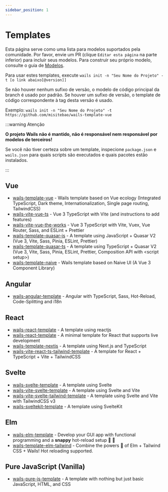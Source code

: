 ```yaml
---
sidebar_position: 1
---
```


# Templates

Esta página serve como uma lista para modelos suportados pela comunidade. Por favor, envie um PR (clique `Editar esta página` na parte inferior) para incluir seus modelos. Para construir seu próprio modelo, consulte o guia de [Modelos](../guides/templates.mdx).

Para usar estes templates, execute `wails init -n "Seu Nome do Projeto" -t [o link abaixo[@version]]`

Se não houver nenhum sufixo de versão, o modelo de código principal da branch é usado por padrão. Se houver um sufixo de versão, o template de código correspondente à tag desta versão é usado.

Exemplo: `wails init -n "Seu Nome do Projeto" -t https://github.com/misitebao/wails-template-vue`

:::warning Atenção

**O projeto Wails não é mantido, não é responsável nem responsável por modelos de terceiros!**

Se você não tiver certeza sobre um template, inspecione `package.json` e `wails.json` para quais scripts são executados e quais pacotes estão instalados.

:::

## Vue

- [wails-template-vue](https://github.com/misitebao/wails-template-vue) - Wails template based on Vue ecology (Integrated TypeScript, Dark theme, Internationalization, Single page routing, TailwindCSS)
- [wails-vite-vue-ts](https://github.com/codydbentley/wails-vite-vue-ts) - Vue 3 TypeScript with Vite (and instructions to add features)
- [wails-vite-vue-the-works](https://github.com/codydbentley/wails-vite-vue-the-works) - Vue 3 TypeScript with Vite, Vuex, Vue Router, Sass, and ESLint + Prettier
- [wails-template-quasar-js](https://github.com/sgosiaco/wails-template-quasar-js) - A template using JavaScript + Quasar V2 (Vue 3, Vite, Sass, Pinia, ESLint, Prettier)
- [wails-template-quasar-ts](https://github.com/sgosiaco/wails-template-quasar-ts) - A template using TypeScript + Quasar V2 (Vue 3, Vite, Sass, Pinia, ESLint, Prettier, Composition API with &lt;script setup&gt;)
- [wails-template-naive](https://github.com/tk103331/wails-template-naive) - Wails template based on Naive UI (A Vue 3 Component Library)

## Angular

- [wails-angular-template](https://github.com/TAINCER/wails-angular-template) - Angular with TypeScript, Sass, Hot-Reload, Code-Splitting and i18n

## React

- [wails-react-template](https://github.com/AlienRecall/wails-react-template) - A template using reactjs
- [wails-react-template](https://github.com/flin7/wails-react-template) - A minimal template for React that supports live development
- [wails-template-nextjs](https://github.com/LGiki/wails-template-nextjs) - A template using Next.js and TypeScript
- [wails-vite-react-ts-tailwind-template](https://github.com/hotafrika/wails-vite-react-ts-tailwind-template) - A template for React + TypeScript + Vite + TailwindCSS

## Svelte

- [wails-svelte-template](https://github.com/raitonoberu/wails-svelte-template) - A template using Svelte
- [wails-vite-svelte-template](https://github.com/BillBuilt/wails-vite-svelte-template) - A template using Svelte and Vite
- [wails-vite-svelte-tailwind-template](https://github.com/BillBuilt/wails-vite-svelte-tailwind-template) - A template using Svelte and Vite with TailwindCSS v3
- [wails-sveltekit-template](https://github.com/h8gi/wails-sveltekit-template) - A template using SvelteKit

## Elm

- [wails-elm-template](https://github.com/benjamin-thomas/wails-elm-template) - Develop your GUI app with functional programming and a **snappy** hot-reload setup :tada: :rocket:
- [wails-template-elm-tailwind](https://github.com/rnice01/wails-template-elm-tailwind) - Combine the powers :muscle: of Elm + Tailwind CSS + Wails! Hot reloading supported.

## Pure JavaScript (Vanilla)

- [wails-pure-js-template](https://github.com/KiddoV/wails-pure-js-template) - A template with nothing but just basic JavaScript, HTML, and CSS
